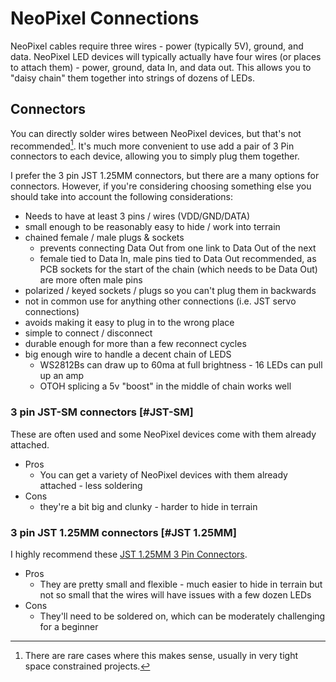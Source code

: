 # NeoPixel Connections
NeoPixel cables require three wires - power (typically 5V), ground, and data.  NeoPixel LED devices will typically actually have four wires (or places to attach them)  - power, ground, data In, and data out.  This allows you to "daisy chain" them together into strings of dozens of LEDs.


## Connectors
You can directly solder wires between NeoPixel devices, but that's not recommended[^1].  It's much more convenient to use add a pair of 3 Pin connectors to each device, allowing you to simply plug them together.

I prefer the 3 pin JST 1.25MM connectors, but there are a many options for connectors.  However, if you're considering choosing something else you should take into account the following considerations:
  - Needs to have at least 3 pins / wires (VDD/GND/DATA)
  - small enough to be reasonably easy to hide / work into terrain
  - chained female / male plugs & sockets
    - prevents connecting Data Out from one link to Data Out of the next
    - female tied to Data In, male pins tied to Data Out recommended, as PCB sockets for the start of the chain (which needs to be Data Out) are more often male pins
  - polarized / keyed sockets / plugs so you can't plug them in backwards
  - not in common use for anything other connections (i.e. JST servo connections)
  - avoids making it easy to plug in to the wrong place
  - simple to connect / disconnect
  - durable enough for more than a few reconnect cycles
  - big enough wire to handle a decent chain of LEDS
     - WS2812Bs can draw up to 60ma at full brightness - 16 LEDs can pull up an amp
     - OTOH splicing a 5v "boost" in the middle of  chain works well

### 3 pin JST-SM connectors [#JST-SM]

These are often used and some NeoPixel devices come with them already attached. 
  - Pros
    - You can get a variety of NeoPixel devices with them already attached - less soldering
  - Cons
    - they're a bit big and clunky - harder to hide in terrain


### 3 pin JST 1.25MM connectors [#JST 1.25MM]

I highly recommend these [JST 1.25MM 3 Pin Connectors](https://www.amazon.com/dp/B07DL4FNTF).  

  - Pros
    - They are pretty small and flexible - much easier to hide in terrain but not so small that the wires will have issues with a few dozen LEDs
  - Cons 
    -  They'll need to be soldered on, which can be moderately challenging for a beginner


[^1]: There are rare cases where this makes sense, usually in very tight space constrained projects.